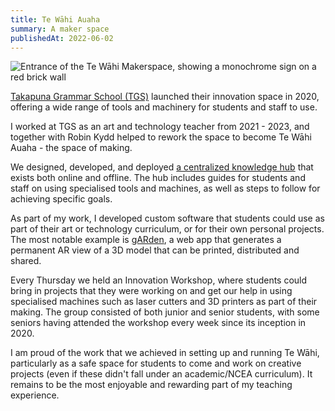 ```yaml
---
title: Te Wāhi Auaha
summary: A maker space
publishedAt: 2022-06-02
---
```


![Entrance of the Te Wāhi Makerspace, showing a monochrome sign on a red brick wall](/twa-entrance.jpg)

[Takapuna Grammar School (TGS)](https://takapuna.school.nz) launched their innovation space in 2020, offering a wide range of tools and machinery for students and staff to use.

<Banner
  variant="info"
  title="In progress"
  message="This content is still being written. In the meantime, refer to the Te Wāhi website to find out more about the tools we used. "
  linkName="Te Wāhi"
  linkUrl="https://tewahi.com"
/>

I worked at TGS as an art and technology teacher from 2021 - 2023, and together with Robin Kydd helped to rework the space to become Te Wāhi Auaha - the space of making.

We designed, developed, and deployed [a centralized knowledge hub](https://learn.tewahi.com) that exists both online and offline. The hub includes guides for students and staff on using specialised tools and machines, as well as steps to follow for achieving specific goals.

As part of my work, I developed custom software that students could use as part of their art or technology curriculum, or for their own personal projects. The most notable example is [gARden](https://ar.tewahi.com), a web app that generates a permanent AR view of a 3D model that can be printed, distributed and shared.

Every Thursday we held an Innovation Workshop, where students could bring in projects that they were working on and get our help in using specialised machines such as laser cutters and 3D printers as part of their making. The group consisted of both junior and senior students, with some seniors having attended the workshop every week since its inception in 2020.

I am proud of the work that we achieved in setting up and running Te Wāhi, particularly as a safe space for students to come and work on creative projects (even if these didn't fall under an academic/NCEA curriculum). It remains to be the most enjoyable and rewarding part of my teaching experience.
